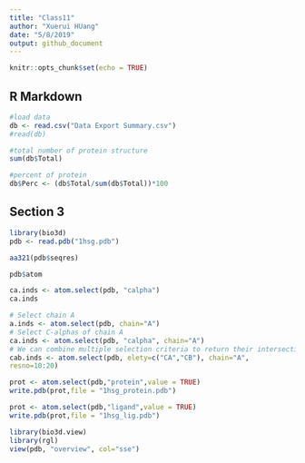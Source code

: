```yaml
---
title: "Class11"
author: "Xuerui HUang"
date: "5/8/2019"
output: github_document
---
```


```r
knitr::opts_chunk$set(echo = TRUE)
```

## R Markdown

```r
#load data
db <- read.csv("Data Export Summary.csv")
#read(db)

#total number of protein structure
sum(db$Total)

#percent of protein
db$Perc <- (db$Total/sum(db$Total))*100
```

## Section 3
```r
library(bio3d)
pdb <- read.pdb("1hsg.pdb")
```

```r
aa321(pdb$seqres)

pdb$atom
```
```r
ca.inds <- atom.select(pdb, "calpha")
ca.inds

# Select chain A
a.inds <- atom.select(pdb, chain="A")
# Select C-alphas of chain A
ca.inds <- atom.select(pdb, "calpha", chain="A")
# We can combine multiple selection criteria to return their intersection
cab.inds <- atom.select(pdb, elety=c("CA","CB"), chain="A",
resno=10:20)
```
```r
prot <- atom.select(pdb,"protein",value = TRUE)
write.pdb(prot,file = "1hsg_protein.pdb")

prot <- atom.select(pdb,"ligand",value = TRUE)
write.pdb(prot,file = "1hsg_lig.pdb")

library(bio3d.view)
library(rgl)
view(pdb, "overview", col="sse")
```






